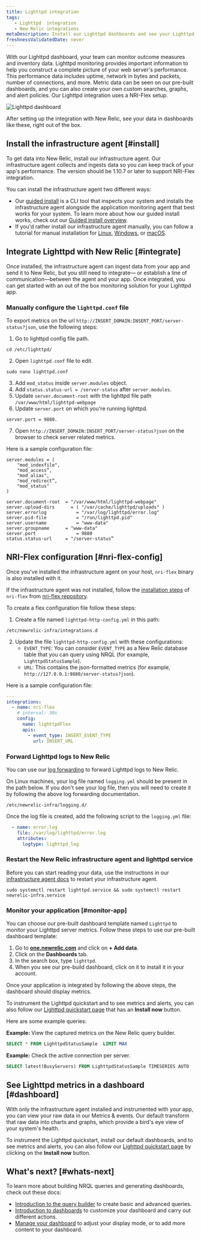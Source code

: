 ```yaml
---
title: Lighttpd integration
tags:
   - Lighttpd  integration
   - New Relic integrations
metaDescription: Install our Lighttpd dashboards and see your Lighttpd  data in New Relic.
freshnessValidatedDate: never
---
```




With our Lighttpd dashboard, your team can monitor outcome measures and inventory data. Lighttpd monitoring provides important information to help you construct a complete picture of your web server's performance. This performance data includes uptime, network in bytes and packets, number of connections, and more. Metric data can be seen on our pre-built dashboards, and you can also create your own custom searches, graphs, and alert policies. Our Lighttpd integration uses a NRI-Flex setup.

<img
    title="Lighttpd dashboard"
    alt="Lighttpd dashboard"
    src={infrastructureLighttptdDashboard}
/>

<figcaption>
After setting up the integration with New Relic, see your data in dashboards like these, right out of the box.
</figcaption>

## Install the infrastructure agent [#install]

To get data into New Relic, install our infrastructure agent. Our infrastructure agent collects and ingests data so you can keep track of your app's performance. The version should be 1.10.7 or later to support NRI-Flex integration.

You can install the infrastructure agent two different ways:

* Our [guided install](https://one.newrelic.com/nr1-core?state=4f81feab-35f7-e97e-9903-52510f8542bd) is a CLI tool that inspects your system and installs the infrastructure agent alongside the application monitoring agent that best works for your system. To learn more about how our guided install works, check out our [Guided install overview](/docs/infrastructure/host-integrations/installation/new-relic-guided-install-overview).
* If you'd rather install our infrastructure agent manually, you can follow a tutorial for manual installation for [Linux](/docs/infrastructure/install-infrastructure-agent/linux-installation/install-infrastructure-monitoring-agent-linux), [Windows](/docs/infrastructure/install-infrastructure-agent/windows-installation/install-infrastructure-monitoring-agent-windows/), or [macOS](/docs/infrastructure/install-infrastructure-agent/macos-installation/install-infrastructure-monitoring-agent-macos/).

## Integrate Lighttpd with New Relic [#integrate]

Once installed, the infrastructure agent can ingest data from your app and send it to New Relic, but you still need to integrate&mdash; or establish a line of communication&mdash;between the agent and your app. Once integrated, you can get started with an out of the box monitoring solution for your Lighttpd app. 

<Steps>
<Step>
  
### Manually configure the `lighttpd.conf` file

To export metrics on the url `http://INSERT_DOMAIN:INSERT_PORT/server-status?json`, use the following steps:

1. Go to lighttpd config file path.

  ```shell
  cd /etc/lighttpd/
  ```
2. Open `lighttpd.conf` file to edit.

  ```shell
  sudo nano lighttpd.conf
  ```

3. Add `mod_status` inside `server.modules` object.
4. Add `status.status-url = /server-status` after `server.modules`.
5. Update `server.document-root` with the lighttpd file path `/var/www/html/lighttpd-webpage`
6. Update `server.port` on which you're running lighttpd. 

  ```
  server.port = 9880.
  ```

7. Open `http://INSERT_DOMAIN:INSERT_PORT/server-status?json` on the browser to check server related metrics.

  Here is a sample configuration file:

  ```
  server.modules = (
      "mod_indexfile",
      "mod_access”,
      "mod_alias",
      "mod_redirect”,
      "mod_status"
  )

  server.document-root	= "/var/www/html/lighttpd-webpage"
  server.upload-dirs	  = ( "/var/cache/lighttpd/uploads" )
  server.errorlog		    = "/var/log/lighttpd/error.log"
  server.pid-file		    = "/run/lighttpd.pid"
  server.username		    = "www-data"
  server.groupname	    = "www-data"
  server.port		        = 9880
  status.status-url	    = "/server-status”
  ```
</Step>


<Step>

## NRI-Flex configuration [#nri-flex-config]

Once you've installed the infrastructure agent on your host, `nri-flex` binary is also installed with it.
  
If the infrastructure agent was not installed, follow the [installation steps](https://github.com/newrelic/nri-flex/blob/master/docs/basic-tutorial.md) of `nri-flex` from [nri-flex repository](https://github.com/newrelic/nri-flex).

To create a flex configuration file follow these steps:

1. Create a file named `lighttpd-http-config.yml` in this path:

  ```shell
  /etc/newrelic-infra/integrations.d
  ```

2. Update the file `lighttpd-http-config.yml` with these configurations:
      * `EVENT_TYPE`: You can consider `EVENT_TYPE` as a New Relic database table that you can query using NRQL (for example, `LighttpdStatusSample`).
      * `URL`: This contains the json-formatted metrics (for example, `http://127.0.0.1:9880/server-status?json`).

  Here is a sample configuration file:

  ```yml
  ---
  integrations:
    - name: nri-flex
      # interval: 30s
      config:
        name: lighttpdFlex
        apis:
          - event_type: INSERT_EVENT_TYPE
            url: INSERT_URL  
  ```

</Step>

<Step>
  
### Forward Lighttpd logs to New Relic
  
You can use our [log forwarding](/docs/logs/forward-logs/forward-your-logs-using-infrastructure-agent/) to forward Lighttpd logs to New Relic.

On Linux machines, your log file named `logging.yml` should be present in the path below. If you don't see your log file, then you will need to create it by following the above log forwarding documentation.

```shell
/etc/newrelic-infra/logging.d/
```

Once the log file is created, add the following script to the `logging.yml` file:

```yml
  - name: error.log
    file: /var/log/lighttpd/error.log
    attributes:
      logtype: lighttpd_log
```
</Step>

<Step>

### Restart the New Relic infrastructure agent and lighttpd service

Before you can start reading your data, use the instructions in our [infrastructure agent docs](/docs/infrastructure/install-infrastructure-agent/manage-your-agent/start-stop-restart-infrastructure-agent/) to restart your infrastructure agent.

```shell
sudo systemctl restart lighttpd.service && sudo systemctl restart newrelic-infra.service
```
</Step>

<Step>

###  Monitor your application [#monitor-app]

You can choose our pre-built dashboard template named `Lighttpd` to monitor your Lighttpd server metrics. Follow these steps to use our pre-built dashboard template:

1. Go to <DoNotTranslate>**[one.newrelic.com](https://one.newrelic.com/)**</DoNotTranslate> and click on <DoNotTranslate>**+ Add data**</DoNotTranslate>.
2.  Click on the <DoNotTranslate>**Dashboards**</DoNotTranslate> tab.
3.  In the search box, type `lighttpd`.
4.  When you see our pre-build dashboard, click on it to install it in your account.

Once your application is integrated by following the above steps, the dashboard should display metrics.

To instrument the Lighttpd quickstart and to see metrics and alerts, you can also follow our [Lighttpd quickstart page](https://newrelic.com/instant-observability/lighttpd) that has an <DoNotTranslate>**Install now**</DoNotTranslate> button.

Here are some example queries:

<DoNotTranslate>**Example:**</DoNotTranslate> View the captured metrics on the New Relic query builder.
  
```sql
SELECT * FROM LighttpdStatusSample  LIMIT MAX
```

<DoNotTranslate>**Example:**</DoNotTranslate> Check the active connection per server.
  
```sql
SELECT latest(BusyServers) FROM LighttpdStatusSample TIMESERIES AUTO
```

</Step>

</Steps>

## See Lighttpd metrics in a dashboard [#dashboard]

With only the infrastructure agent installed and instrumented with your app, you can view your raw data in our Metrics & events. Our default <InlinePopover type="dashboards" /> transform that raw data into charts and graphs, which provide a bird's eye view of your system's health.
  
To instrument the Lighttpd quickstart, install our default dashboards, and to see metrics and alerts, you can also follow our [Lighttpd quickstart page](https://newrelic.com/instant-observability/lighttpd) by clicking on the <DoNotTranslate>**Install now**</DoNotTranslate> button.

## What's next? [#whats-next]

To learn more about building NRQL queries and generating dashboards, check out these docs:

* [Introduction to the query builder](/docs/query-your-data/explore-query-data/query-builder/introduction-query-builder) to create basic and advanced queries.
* [Introduction to dashboards](/docs/query-your-data/explore-query-data/dashboards/introduction-dashboards) to customize your dashboard and carry out different actions.
* [Manage your dashboard](/docs/query-your-data/explore-query-data/dashboards/manage-your-dashboard) to adjust your <InlinePopover type="dashboards" /> display mode, or to add more content to your dashboard.


